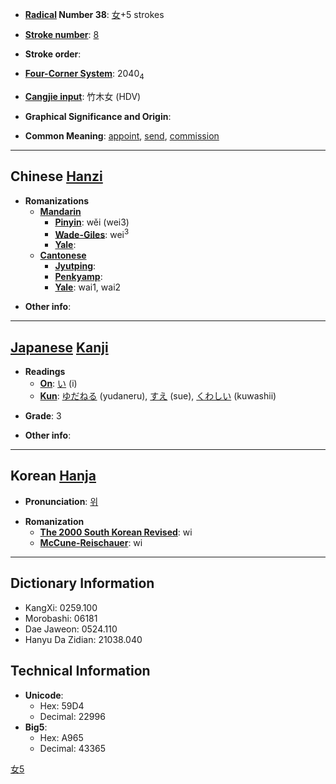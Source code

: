* '''[[Wiktionary:Chinese radical index| Radical]] Number 38''': [[Wiktionary:Chinese radical index 女|女]]+5 strokes

* '''[[Wiktionary:Chinese total strokes index|Stroke number]]''': [[Wiktionary:Chinese total strokes index 8|8]]

* '''Stroke order''': 

* '''[[Wiktionary:Chinese four corner index|Four-Corner System]]''': 2040<sub>4</sub>

* '''[[Wiktionary:Chinese Cangjie index|Cangjie input]]''': 竹木女 (HDV)

* '''Graphical Significance and Origin''': 

* '''Common Meaning''': [[appoint]], [[send]], [[commission]]

----

== Chinese [[Hanzi]] ==

* '''Romanizations'''
** '''[[Mandarin]]'''
*** '''[[Pinyin]]''': wěi (wei3)
*** '''[[Wade-Giles]]''': wei<sup>3</sup>
*** '''[[Yale]]''': 
** '''[[Cantonese]]'''
*** '''[[Jyutping]]''':
*** '''[[Penkyamp]]''': 
*** '''[[Yale]]''': wai1, wai2

* '''Other info''': 

----

== [[Japanese]] [[Kanji]] ==

* '''Readings'''
** '''[[On]]''': [[い]] (i)
** '''[[Kun]]''': [[ゆだねる]] (yudaneru), [[すえ]] (sue), [[くわしい]] (kuwashii)

* '''Grade''': 3 [[Category:Grade 3 kanji|女5]]

* '''Other info''':  

----

== Korean [[Hanja]] ==

* '''Pronunciation''': [[위]]

* '''Romanization'''
** '''[[The 2000 South Korean Revised Romanization|The 2000 South Korean Revised]]''': wi
** '''[[McCune-Reischauer]]''': wi

----

== Dictionary Information ==

* KangXi: 0259.100
* Morobashi: 06181
* Dae Jaweon: 0524.110
* Hanyu Da Zidian: 21038.040

== Technical Information ==

* '''Unicode''':
** Hex: 59D4
** Decimal: 22996
* '''Big5''':
** Hex: A965
** Decimal: 43365